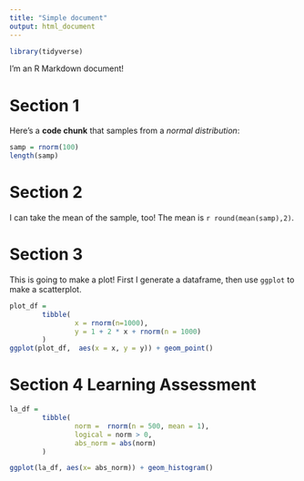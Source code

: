 ```yaml
---
title: "Simple document"
output: html_document
---
```


```r
library(tidyverse)
```

I'm an R Markdown document! 

# Section 1

Here's a **code chunk** that samples from 
a _normal distribution_:

```r
samp = rnorm(100)
length(samp)
```

# Section 2

I can take the mean of the sample, too!
The mean is `r round(mean(samp),2)`.

# Section 3

This is going to make a plot! First I generate a dataframe, then use `ggplot` to make a scatterplot.

```r
plot_df = 
        tibble(
                x = rnorm(n=1000),
                y = 1 + 2 * x + rnorm(n = 1000)
        )
ggplot(plot_df,  aes(x = x, y = y)) + geom_point()
```

# Section 4 Learning Assessment

```r
la_df = 
        tibble(
                norm =  rnorm(n = 500, mean = 1),
                logical = norm > 0,
                abs_norm = abs(norm)
        )

ggplot(la_df, aes(x= abs_norm)) + geom_histogram()
```





